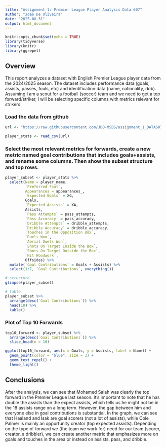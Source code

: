 ```yaml
---
title: "Assignment 1: Premier League Player Analysis Data 607"
author: "Joao De Oliveira"
date: "2025-08-31"
output: html_document
---
```


```r
knitr::opts_chunk$set(echo = TRUE)
library(tidyverse)
library(knitr)
library(ggrepel)
```

## Overview

This report analyzes a dataset with English Premier League player data from the 2024/2025 season. The dataset includes performance data (goals, assists, passes, fouls, etc) and identification data (name, nationality, dob). Assuming I am a scout for a football (soccer) team and we need to get a top forward/striker, I will be selecting specific columns with metrics relevant for strikers.

### Load the data from github

```r
url <- "https://raw.githubusercontent.com/JDO-MSDS/assignment_1_DATA607-player_stats/refs/heads/main/player_stats_2024_2025_season.csv"

player_stats <- read_csv(url)
```

### Select the most relevant metrics for forwards, create a new metric named goal contributions that includes goals+assists, and rename some columns. Then show the subset structure and top rows.

```r
player_subset <- player_stats %>%
  select(Name = player_name,
         `Preferred Foot`,
         Appearances = appearances_,
         `Expected Goals` = XG,
         Goals,
         `Expected Assists` = XA,
         Assists,
         `Pass Attempts` = pass_attempts,
         `Pass Accuracy` = pass_accuracy,
         `Dribble Attempts` = dribble_attempts,
         `Dribble Accuracy` = dribble_accuracy,
         `Touches in the Opposition Box`,
         `Duels Won`,
         `Aerial Duels Won`,
         `Shots On Target Inside the Box`,
         `Shots On Target Outside the Box`,
         `Hit Woodwork`, 
         Offsides) %>%
  mutate(`Goal Contributions` = Goals + Assists) %>%
  select(1:7, `Goal Contributions`, everything())

# structure
glimpse(player_subset)

# table
player_subset %>%
  arrange(desc(`Goal Contributions`)) %>%
  head(10) %>%
  kable()
```

### Plot of Top 10 Forwards

```r
top10_forward <- player_subset %>%
  arrange(desc(`Goal Contributions`)) %>%
  slice_head(n = 10)

ggplot(top10_forward, aes(x = Goals, y = Assists, label = Name)) +
  geom_point(color = "blue", size = 3) +
  geom_text_repel() + 
  theme_light()
```

## Conclusions

After the analysis, we can see that Mohamed Salah was clearly the top forward in the Premier League last season. It's important to note that he has double the assists than the expect assists, which tells us he might not be in the 18 assists range on a long term. However, the gap between him and everyone else in goal contributions is substantial. In the graph, we can see that Haaland and Isak are goal scorers (not a lot of assists), while Cole Palmer is mainly an opportunity creator (top expected assists). Depending on the type of forward we (the team we work for) need for our team (scorer, creator, a dribbler), we can create another metric that emphasizes more on goals and touches in the area or instead on assists, pass, and dribble. 
